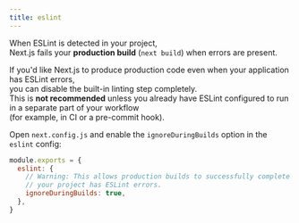 ```yaml
---
title: eslint
---
```


When ESLint is detected in your project,  
Next.js fails your **production build** (`next build`) when errors are present.

If you'd like Next.js to produce production code even when your application has ESLint errors,  
you can disable the built-in linting step completely.  
This is **not recommended** unless you already have ESLint configured to run in a separate part of your workflow  
(for example, in CI or a pre-commit hook).

Open `next.config.js` and enable the `ignoreDuringBuilds` option in the `eslint` config:

```js filename="next.config.js"
module.exports = {
  eslint: {
    // Warning: This allows production builds to successfully complete even if
    // your project has ESLint errors.
    ignoreDuringBuilds: true,
  },
}
```
